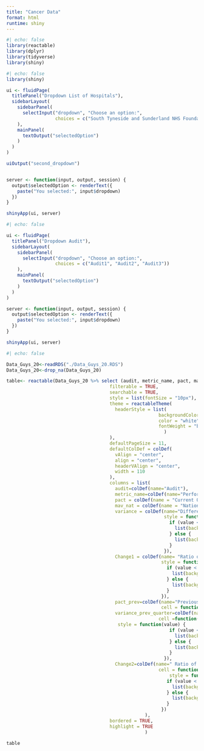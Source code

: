 ---
title: "Cancer Data"
format: html
runtime: shiny
---
```{r}
#| echo: false
library(reactable)
library(dplyr)
library(tidyverse)
library(shiny)
```

```{r}
#| echo: false
library(shiny)

ui <- fluidPage(
  titlePanel("Dropdown List of Hospitals"),
  sidebarLayout(
    sidebarPanel(
      selectInput("dropdown", "Choose an option:", 
                  choices = c("South Tyneside and Sunderland NHS Foundation Trust", "Airedale NHS Foundation Trust", "Ashford and St Peters Hospitals NHS Foundation Trust"))
    ),
    mainPanel(
      textOutput("selectedOption")
    )
  )
)

uiOutput("second_dropdown")


server <- function(input, output, session) {
  output$selectedOption <- renderText({
    paste("You selected:", input$dropdown)
  })
}

shinyApp(ui, server)
```

```{r}
#| echo: false

ui <- fluidPage(
  titlePanel("Dropdown Audit"),
  sidebarLayout(
    sidebarPanel(
      selectInput("dropdown", "Choose an option:", 
                  choices = c("Audit1", "Audit2", "Audit3"))
    ),
    mainPanel(
      textOutput("selectedOption")
    )
  )
)

server <- function(input, output, session) {
  output$selectedOption <- renderText({
    paste("You selected:", input$dropdown)
  })
}

shinyApp(ui, server)
```

```{r}
#| echo: false

Data_Guys_20<-readRDS("./Data_Guys_20.RDS")
Data_Guys_20<-drop_na(Data_Guys_20)

table<- reactable(Data_Guys_20 %>% select (audit, metric_name, pact, mav_nat, variance, Change1,pact_prev,                                                            variance_prev_quarter, Change2),
                                      filterable = TRUE,
                                      searchable = TRUE,
                                      style = list(fontSize = "10px"),
                                      theme = reactableTheme(
                                        headerStyle = list(
                                                        backgroundColor = "#5F9EA0",  # Blue header
                                                        color = "white",           # White text
                                                        fontWeight = "bold"        # Bold text for better visibility
                                                          )
                                      ),
                                      defaultPageSize = 11,
                                      defaultColDef = colDef(
                                        vAlign = "center",
                                        align = "center",
                                        headerVAlign = "center",
                                        width = 110
                                      ),
                                      columns = list(
                                        audit=colDef(name="Audit"),
                                        metric_name=colDef(name="Performance Indicator"),
                                        pact = colDef(name = "Current Quarter Performance", cell = function(value)                                                                    sprintf("%.2f", value)),
                                        mav_nat = colDef(name = "National Average", cell = function(value)                                                                              sprintf("%.2f", value)),
                                        variance = colDef(name="Difference in Performance", cell = function(value)                                                                 sprintf("%.2f", value),
                                                          style = function(value) {
                                                            if (value < 0) {
                                                              list(background = "red", color = "white") 
                                                            } else {
                                                              list(background = "green", color = "white")
                                                            }
                                                          }),
                                        Change1 = colDef(name= "Ratio of Performance to National Standard", cell =                                                                       function(value) sprintf("%.2f", value),
                                                         style = function(value) {
                                                           if (value < 1) {
                                                             list(background = "red", color = "white")
                                                           } else {
                                                             list(background = "green", color = "white")
                                                           }
                                                         }),
                                        pact_prev=colDef(name="Previous Quarter Performance", 
                                                         cell = function(value) sprintf("%.2f", value)),
                                        variance_prev_quarter=colDef(name="Variance compared to Previous Quarter", 
                                                        cell =function(value) sprintf("%.2f", value),
                                         style = function(value) {
                                                            if (value < 0) {
                                                              list(background = "red", color = "white") 
                                                            } else {
                                                              list(background = "green", color = "white")
                                                            }
                                                          }),
                                        Change2=colDef(name=" Ratio of performance compared to Previous Quarter",
                                                        cell = function(value) sprintf("%.2f", value),
                                                            style = function(value) {
                                                           if (value < 1) {
                                                             list(background = "red", color = "white")
                                                           } else {
                                                             list(background = "green", color = "white")
                                                           }
                                                         })
                                                   ),
                                      bordered = TRUE,
                                      highlight = TRUE
                                                   )
                   
table
  
```

